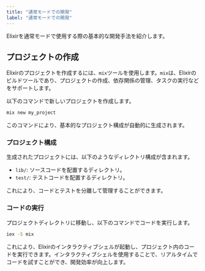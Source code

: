 ```yaml
---
title: "通常モードでの開発"
label: "通常モードでの開発"
---
```


Elixirを通常モードで使用する際の基本的な開発手法を紹介します。

## プロジェクトの作成

Elixirのプロジェクトを作成するには、`mix`ツールを使用します。`mix`は、Elixirのビルドツールであり、プロジェクトの作成、依存関係の管理、タスクの実行などをサポートします。

以下のコマンドで新しいプロジェクトを作成します。

```bash
mix new my_project
```

このコマンドにより、基本的なプロジェクト構成が自動的に生成されます。

### プロジェクト構成

生成されたプロジェクトには、以下のようなディレクトリ構成が含まれます。

- `lib/`: ソースコードを配置するディレクトリ。
- `test/`: テストコードを配置するディレクトリ。

これにより、コードとテストを分離して管理することができます。

### コードの実行

プロジェクトディレクトリに移動し、以下のコマンドでコードを実行します。

```bash
iex -S mix
```

これにより、Elixirのインタラクティブシェルが起動し、プロジェクト内のコードを実行できます。インタラクティブシェルを使用することで、リアルタイムでコードを試すことができ、開発効率が向上します。
